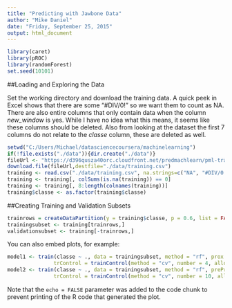 ```yaml
---
title: "Predicting with Jawbone Data"
author: "Mike Daniel"
date: "Friday, September 25, 2015"
output: html_document
---
```

```r
library(caret)
library(pROC)
library(randomForest)
set.seed(10101)
```


##Loading and Exploring the Data

Set the working directory and download the training data. A quick peek in Excel shows that there are some "#DIV/0!" so we want them to count as NA. There are also entire columns that only contain data when the column *new_window* is yes. While I have no idea what this means, it seems like these columns should be deleted. Also from looking at the dataset the first 7 columns do not relate to the *classe* column, these are deleted as well. 


```r
setwd("C:/Users/Michael/datasciencecoursera/machinelearning")
if(!file.exists("./data")){dir.create("./data")}
fileUrl <- "https://d396qusza40orc.cloudfront.net/predmachlearn/pml-training.csv"
download.file(fileUrl,destfile="./data/training.csv")
training <- read.csv("./data/training.csv", na.strings=c("NA", "#DIV/0!", ""))
training <- training[, colSums(is.na(training)) == 0]
training <- training[, 8:length(colnames(training))]
training$classe <- as.factor(training$classe)
```

##Creating Training and Validation Subsets
```r
trainrows = createDataPartition(y = training$classe, p = 0.6, list = FALSE)
trainingsubset <- training[trainrows,]
validationsubset <- training[-trainrows,]
```


You can also embed plots, for example:

```r
model1 <- train(classe ~ ., data = trainingsubset, method = "rf", prox = TRUE, 
               trControl = trainControl(method = "cv", number = 4, allowParallel = TRUE))
model2 <- train(classe ~ ., data = trainingsubset, method = "rf", preProcess="pca",  prox = TRUE, 
               trControl = trainControl(method = "cv", number = 10, allowParallel = TRUE))
```

Note that the `echo = FALSE` parameter was added to the code chunk to prevent printing of the R code that generated the plot.
